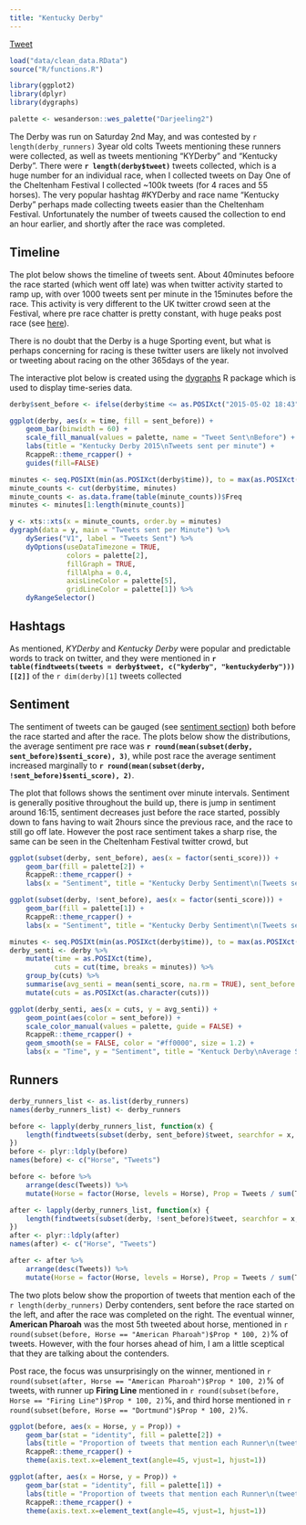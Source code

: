 ```yaml
---
title: "Kentucky Derby"
---
```


<a href="https://twitter.com/share" class="twitter-share-button" data-url="http://durtal.github.io/KYDerby2015-twitter/ky-oaks.html" data-text="Kentucky Derby 2015 Twitter Analysis, the Kentucky Derby" data-via="_RcappeR" data-related="_RcappeR" data-hashtags="rstats,KYDerby">Tweet</a>
<script>!function(d,s,id){var js,fjs=d.getElementsByTagName(s)[0],p=/^http:/.test(d.location)?'http':'https';if(!d.getElementById(id)){js=d.createElement(s);js.id=id;js.src=p+'://platform.twitter.com/widgets.js';fjs.parentNode.insertBefore(js,fjs);}}(document, 'script', 'twitter-wjs');</script>

```r
load("data/clean_data.RData")
source("R/functions.R")

library(ggplot2)
library(dplyr)
library(dygraphs)

palette <- wesanderson::wes_palette("Darjeeling2")
```

The Derby was run on Saturday 2nd May, and was contested by `r length(derby_runners)` 3year old colts  Tweets mentioning these runners were collected, as well as tweets mentioning "KYDerby" and "Kentucky Derby".  There were **`r length(derby$tweet)`** tweets collected, which is a huge number for an individual race, when I collected tweets on Day One of the Cheltenham Festival I collected ~100k tweets (for 4 races and 55 horses).  The very popular hashtag #KYDerby and race name "Kentucky Derby" perhaps made collecting tweets easier than the Cheltenham Festival.  Unfortunately the number of tweets caused the collection to end an hour earlier, and shortly after the race was completed.

## Timeline

<div class="row">
<div class="col-sm-4">

The plot below shows the timeline of tweets sent.  About 40minutes befoore the race started (which went off late) was when twitter activity started to ramp up, with over 1000 tweets sent per minute in the 15minutes before the race.  This activity is very different to the UK twitter crowd seen at the Festival, where pre race chatter is pretty constant, with huge peaks post race (see [here](http://durtal.github.io/cheltenham-festival-2015-twitter/day_one.html)).

There is no doubt that the Derby is a huge Sporting event, but what is perhaps concerning for racing is these twitter users are likely not involved or tweeting about racing on the other 365days of the year. 

The interactive plot below is created using the [dygraphs](http://rstudio.github.io/dygraphs/) R package which is used to display time-series data.

</div>
<div class="col-sm-8">
```r
derby$sent_before <- ifelse(derby$time <= as.POSIXct("2015-05-02 18:43", tz = "EST5EDT"), TRUE, FALSE)

ggplot(derby, aes(x = time, fill = sent_before)) +
    geom_bar(binwidth = 60) +
    scale_fill_manual(values = palette, name = "Tweet Sent\nBefore") +
    labs(title = "Kentucky Derby 2015\nTweets sent per minute") +
    RcappeR::theme_rcapper() +
    guides(fill=FALSE)
```
</div>
</div>

```r
minutes <- seq.POSIXt(min(as.POSIXct(derby$time)), to = max(as.POSIXct(derby$time)), by = "min")
minute_counts <- cut(derby$time, minutes)
minute_counts <- as.data.frame(table(minute_counts))$Freq
minutes <- minutes[1:length(minute_counts)]

y <- xts::xts(x = minute_counts, order.by = minutes)
dygraph(data = y, main = "Tweets sent per Minute") %>%
    dySeries("V1", label = "Tweets Sent") %>%
    dyOptions(useDataTimezone = TRUE, 
              colors = palette[2],
              fillGraph = TRUE, 
              fillAlpha = 0.4,
              axisLineColor = palette[5], 
              gridLineColor = palette[1]) %>%
    dyRangeSelector()
```

## Hashtags

As mentioned, _KYDerby_ and _Kentucky Derby_ were popular and predictable words to track on twitter, and they were mentioned in **`r table(findtweets(tweets = derby$tweet, c("kyderby", "kentuckyderby")))[[2]]`** of the `r dim(derby)[1]` tweets collected

## Sentiment

The sentiment of tweets can be gauged (see [sentiment section](preparation.html)) both before the race started and after the race.  The plots below show the distributions, the average sentiment pre race was **`r round(mean(subset(derby, sent_before)$senti_score), 3)`**, while post race the average sentiment increased marginally to **`r round(mean(subset(derby, !sent_before)$senti_score), 2)`**.

The plot that follows shows the sentiment over minute intervals.  Sentiment is generally positive throughout the build up, there is jump in sentiment around 16:15, sentiment decreases just before the race started, possibly down to fans having to wait 2hours since the previous race, and the race to still go off late.  However the post race sentiment takes a sharp rise, the same can be seen in the Cheltenham Festival twitter crowd, but 

<div class="row">
<div class="col-sm-6">
```r
ggplot(subset(derby, sent_before), aes(x = factor(senti_score))) + 
    geom_bar(fill = palette[2]) + 
    RcappeR::theme_rcapper() + 
    labs(x = "Sentiment", title = "Kentucky Derby Sentiment\n(Tweets sent before race)")
```
</div>
<div class="col-sm-6">
```r
ggplot(subset(derby, !sent_before), aes(x = factor(senti_score))) + 
    geom_bar(fill = palette[1]) + 
    RcappeR::theme_rcapper() + 
    labs(x = "Sentiment", title = "Kentucky Derby Sentiment\n(Tweets sent after race)")
```
</div>
</div>


```r
minutes <- seq.POSIXt(min(as.POSIXct(derby$time)), to = max(as.POSIXct(derby$time)), by = "min")
derby_senti <- derby %>%
    mutate(time = as.POSIXct(time),
           cuts = cut(time, breaks = minutes)) %>%
    group_by(cuts) %>%
    summarise(avg_senti = mean(senti_score, na.rm = TRUE), sent_before = sent_before[1]) %>%
    mutate(cuts = as.POSIXct(as.character(cuts)))

ggplot(derby_senti, aes(x = cuts, y = avg_senti)) +
    geom_point(aes(color = sent_before)) +
    scale_color_manual(values = palette, guide = FALSE) +
    RcappeR::theme_rcapper() +
    geom_smooth(se = FALSE, color = "#ff0000", size = 1.2) +
    labs(x = "Time", y = "Sentiment", title = "Kentuck Derby\nAverage Sentiment over minute intervals")
```

## Runners

```r
derby_runners_list <- as.list(derby_runners)
names(derby_runners_list) <- derby_runners

before <- lapply(derby_runners_list, function(x) {
    length(findtweets(subset(derby, sent_before)$tweet, searchfor = x, counts = TRUE))
})
before <- plyr::ldply(before)
names(before) <- c("Horse", "Tweets")

before <- before %>%
    arrange(desc(Tweets)) %>%
    mutate(Horse = factor(Horse, levels = Horse), Prop = Tweets / sum(Tweets))

after <- lapply(derby_runners_list, function(x) {
    length(findtweets(subset(derby, !sent_before)$tweet, searchfor = x, counts = TRUE))
})
after <- plyr::ldply(after)
names(after) <- c("Horse", "Tweets")

after <- after %>%
    arrange(desc(Tweets)) %>%
    mutate(Horse = factor(Horse, levels = Horse), Prop = Tweets / sum(Tweets))
```

The two plots below show the proportion of tweets that mention each of the `r length(derby_runners)` Derby contenders, sent before the race started on the left, and after the race was completed on the right.  The eventual winner, **American Pharoah** was the most 5th tweeted about horse, mentioned in `r round(subset(before, Horse == "American Pharoah")$Prop * 100, 2)`% of tweets.  However, with the four horses ahead of him, I am a little sceptical that they are talking about the contenders.

Post race, the focus was unsurprisingly on the winner, mentioned in `r round(subset(after, Horse == "American Pharoah")$Prop * 100, 2)`% of tweets, with runner up **Firing Line** mentioned in `r round(subset(before, Horse == "Firing Line")$Prop * 100, 2)`%, and third horse mentioned in `r round(subset(before, Horse == "Dortmund")$Prop * 100, 2)`%.

<div class="row">
<div class="col-sm-6">
```r
ggplot(before, aes(x = Horse, y = Prop)) +
    geom_bar(stat = "identity", fill = palette[2]) +
    labs(title = "Proportion of tweets that mention each Runner\n(tweets sent before start)") +
    RcappeR::theme_rcapper() +
    theme(axis.text.x=element_text(angle=45, vjust=1, hjust=1))
```
</div>
<div class="col-sm-6">
```r
ggplot(after, aes(x = Horse, y = Prop)) +
    geom_bar(stat = "identity", fill = palette[1]) +
    labs(title = "Proportion of tweets that mention each Runner\n(tweets sent after start)") +
    RcappeR::theme_rcapper() +
    theme(axis.text.x=element_text(angle=45, vjust=1, hjust=1))
```
</div>
</div>
